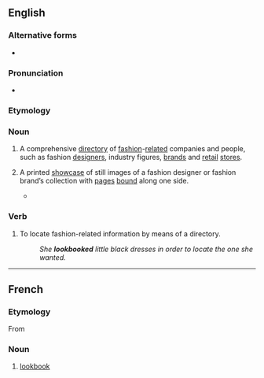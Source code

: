 {{also|look book}}

==English==

===Alternative forms===
* {{l|en|look book}}

===Pronunciation===
* {{IPA|/lʊkbʊk/|lang=en}}

===Etymology===
{{compound|en|look|book}}

===Noun===
{{en-noun}}

# {{lb|en|fashion|colloquial}} A comprehensive [[directory]] of [[fashion]]-[[related]] companies and people, such as fashion [[designer]]s, industry figures, [[brands]] and [[retail]] [[stores]].
# {{lb|en|fashion|colloquial}} A printed [[showcase]] of still images of a fashion designer or fashion brand’s collection with [[pages]] [[bound]] along one side.
#* {{quote-journal|date=June 11, 2009|author=Eric Wilson|title=Why Round Sunglasses? A Style Investigation|work=New York Times|url=http://www.nytimes.com/2009/06/11/fashion/11SUNGLASSES.html
|passage=A new line called Suno replicated the staging of Mr. Sidibé’s photographs for its '''lookbook''', right down to the checkerboard marble floor.}}

===Verb===
{{en-verb}}

# {{lb|en|fashion|colloquial}} To locate fashion-related information by means of a directory.
#: ''She '''lookbooked''' little black dresses in order to locate the one she wanted.''

----

==French==

===Etymology===
From {{etyl|en|fr}}

===Noun===
{{fr-noun|m}}

# [[#English|lookbook]]